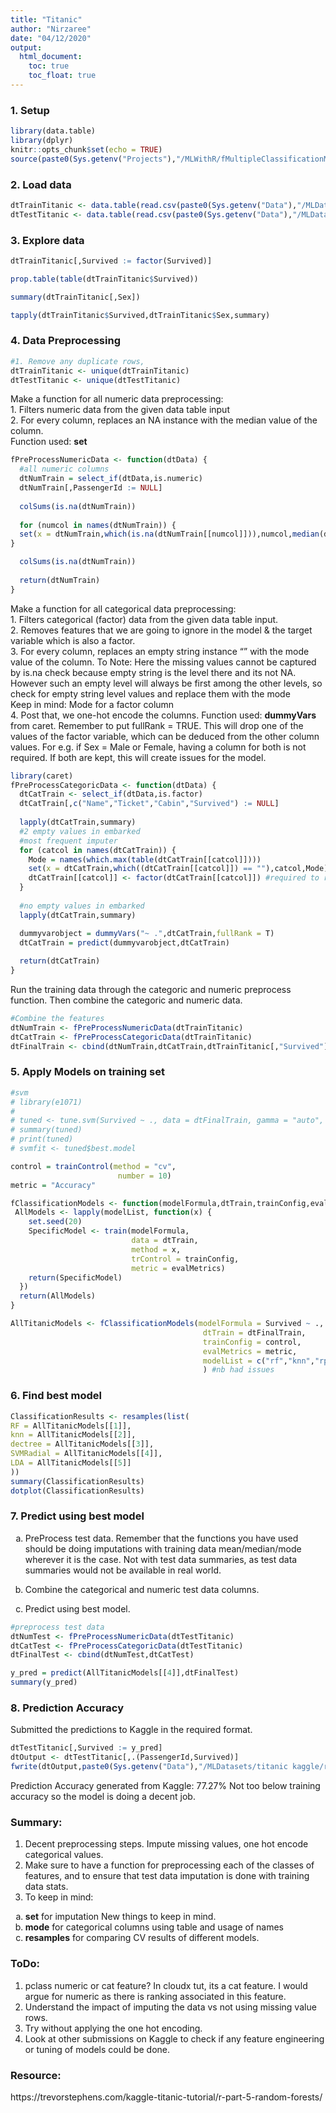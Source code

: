 ```yaml
---
title: "Titanic"
author: "Nirzaree"
date: "04/12/2020"
output: 
  html_document:
    toc: true
    toc_float: true
---
```

### 1. Setup
```r
library(data.table)
library(dplyr)
knitr::opts_chunk$set(echo = TRUE)
source(paste0(Sys.getenv("Projects"),"/MLWithR/fMultipleClassificationModels.R"))
```

### 2. Load data
```r
dtTrainTitanic <- data.table(read.csv(paste0(Sys.getenv("Data"),"/MLDatasets/titanic kaggle/train.csv")))
dtTestTitanic <- data.table(read.csv(paste0(Sys.getenv("Data"),"/MLDatasets/titanic kaggle/test.csv")))

```

### 3. Explore data
```r
dtTrainTitanic[,Survived := factor(Survived)]

prop.table(table(dtTrainTitanic$Survived))

summary(dtTrainTitanic[,Sex])

tapply(dtTrainTitanic$Survived,dtTrainTitanic$Sex,summary)

```

### 4. Data Preprocessing
```r
#1. Remove any duplicate rows, 
dtTrainTitanic <- unique(dtTrainTitanic)
dtTestTitanic <- unique(dtTestTitanic)

```

Make a function for all numeric data preprocessing:  
1. Filters numeric data from the given data table input  
2. For every column, replaces an NA instance with the median value of the column.  
Function used: **set**  

```r
fPreProcessNumericData <- function(dtData) {
  #all numeric columns
  dtNumTrain = select_if(dtData,is.numeric)
  dtNumTrain[,PassengerId := NULL]
  
  colSums(is.na(dtNumTrain))
  
  for (numcol in names(dtNumTrain)) {
  set(x = dtNumTrain,which(is.na(dtNumTrain[[numcol]])),numcol,median(dtNumTrain[[numcol]],na.rm = T)) #todo: dtNumTrain[,numcol] not working. Why
}

  colSums(is.na(dtNumTrain))
  
  return(dtNumTrain)
}
```

Make a function for all categorical data preprocessing:  
1. Filters categorical (factor) data from the given data table input.  
2. Removes features that we are going to ignore in the model & the target variable which is also a factor.   
3. For every column, replaces an empty string instance "" with the mode value of the column.    To Note: Here the missing values cannot be captured by is.na check because 
empty string is the level there and its not NA. However such an empty level will always be first among the other levels, so check for empty string level values and replace them with the mode  
Keep in mind: Mode for a factor column  
4. Post that, we one-hot encode the columns. Function used: **dummyVars** from caret. 
Remember to put fullRank = TRUE. This will drop one of the values of the factor variable, which can be deduced from the other column values. For e.g. if Sex = Male or Female, having a column for both is not required. If both are kept, this will create issues for the model.  

```r
library(caret)
fPreProcessCategoricData <- function(dtData) {
  dtCatTrain <- select_if(dtData,is.factor)
  dtCatTrain[,c("Name","Ticket","Cabin","Survived") := NULL]
  
  lapply(dtCatTrain,summary)
  #2 empty values in embarked
  #most frequent imputer 
  for (catcol in names(dtCatTrain)) {
    Mode = names(which.max(table(dtCatTrain[[catcol]])))
    set(x = dtCatTrain,which((dtCatTrain[[catcol]]) == ""),catcol,Mode)
    dtCatTrain[[catcol]] <- factor(dtCatTrain[[catcol]]) #required to remove the empty string factor..phew
  }
  
  #no empty values in embarked 
  lapply(dtCatTrain,summary)

  dummyvarobject = dummyVars("~ .",dtCatTrain,fullRank = T)
  dtCatTrain = predict(dummyvarobject,dtCatTrain)
  
  return(dtCatTrain)
}
```

Run the training data through the categoric and numeric preprocess function. 
Then combine the categoric and numeric data.
```r
#Combine the features
dtNumTrain <- fPreProcessNumericData(dtTrainTitanic)
dtCatTrain <- fPreProcessCategoricData(dtTrainTitanic)
dtFinalTrain <- cbind(dtNumTrain,dtCatTrain,dtTrainTitanic[,"Survived"])
```

### 5. Apply Models on training set

```r
#svm
# library(e1071)
# 
# tuned <- tune.svm(Survived ~ ., data = dtFinalTrain, gamma = "auto", tunecontrol = tune.control(cross=10))
# summary(tuned)
# print(tuned)
# svmfit <- tuned$best.model

control = trainControl(method = "cv",
                        number = 10)
metric = "Accuracy"

fClassificationModels <- function(modelFormula,dtTrain,trainConfig,evalMetrics,modelList) {
 AllModels <- lapply(modelList, function(x) {
    set.seed(20)
    SpecificModel <- train(modelFormula,
                           data = dtTrain,
                           method = x,
                           trControl = trainConfig,
                           metric = evalMetrics)
    return(SpecificModel)
  })
  return(AllModels)
}

AllTitanicModels <- fClassificationModels(modelFormula = Survived ~ .,
                                           dtTrain = dtFinalTrain,
                                           trainConfig = control,
                                           evalMetrics = metric,
                                           modelList = c("rf","knn","rpart","svmRadial","lda")
                                           ) #nb had issues
```

### 6. Find best model
```r

ClassificationResults <- resamples(list(
RF = AllTitanicModels[[1]],
knn = AllTitanicModels[[2]],
dectree = AllTitanicModels[[3]],
SVMRadial = AllTitanicModels[[4]],
LDA = AllTitanicModels[[5]]
))
summary(ClassificationResults)
dotplot(ClassificationResults)
```

### 7. Predict using best model
a. PreProcess test data. Remember that the functions you have used should be doing imputations with training data mean/median/mode wherever it is the case. Not with test data summaries, as test data summaries would not be available in real world. 

b. Combine the categorical and numeric test data columns.

c. Predict using best model. 

```r
#preprocess test data
dtNumTest <- fPreProcessNumericData(dtTestTitanic)
dtCatTest <- fPreProcessCategoricData(dtTestTitanic)
dtFinalTest <- cbind(dtNumTest,dtCatTest)

y_pred = predict(AllTitanicModels[[4]],dtFinalTest)
summary(y_pred)
```

### 8. Prediction Accuracy
Submitted the predictions to Kaggle in the required format. 

```r
dtTestTitanic[,Survived := y_pred]
dtOutput <- dtTestTitanic[,.(PassengerId,Survived)]
fwrite(dtOutput,paste0(Sys.getenv("Data"),"/MLDatasets/titanic kaggle/result_svmradial_2020_12_15.csv"))
```

Prediction Accuracy generated from Kaggle: 77.27% 
Not too below training accuracy so the model is doing a decent job.

### Summary:
1. Decent preprocessing steps. Impute missing values, one hot encode categorical values. 
2. Make sure to have a function for preprocessing each of the classes of features, and to ensure that test data imputation is done with training data stats. 
3. To keep in mind:
  a.  **set** for imputation <!-- https://stackoverflow.com/questions/51379042/r-data-table-impute-missing-values-for-multiple-set-of-columns -->
  New things to keep in mind. 
  b. **mode** for categorical columns using table and usage of names
  c. **resamples** for comparing CV results of different models.

### ToDo:
1. pclass numeric or cat feature? In cloudx tut, its a cat feature. I would argue for numeric as there is ranking associated in this feature. 
2. Understand the impact of imputing the data vs not using missing value rows.
3. Try without applying the one hot encoding.
4. Look at other submissions on Kaggle to check if any feature engineering or tuning of models could be done. 

### Resource: 
https://trevorstephens.com/kaggle-titanic-tutorial/r-part-5-random-forests/